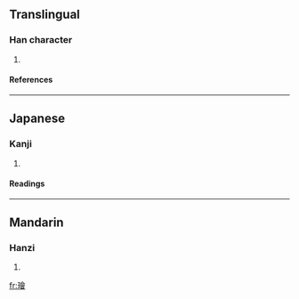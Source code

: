 ==Translingual==
===Han character===
{{Han char|rn=96|rad=玉|as=13|sn=17|four=1816<sub>6</sub>|canj=一土人一日 (MGOMA)}}
# {{defn|Han|sort=玉13}}
====References====
{{Han ref|kx=0743.140|dkj=21284|dj=1152.110|hdz=21142.030|uh=74AF|ud=29871|bh=ED6E|bd=60782}}

----
==Japanese==
===Kanji===
{{ja-kanji|grade=|rs=玉13}}
# {{defn|Japanese}} 
====Readings====
{{ja-readings|on=[[かい]] (kai), [[え]] (e), [[け]] (ke)|kun=[[かざり]] (kazari)|nanori=}}

----
==Mandarin==
===Hanzi===
{{cmn-hanzi|pin=[[huì]] ([[hui4]])|wg=hui<sup>4</sup>}}
# {{defn|Mandarin}}

[[fr:璯]]
